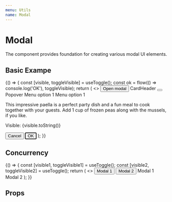 ```yaml
---
menu: Utils
name: Modal
---
```



# Modal

The component provides foundation for creating various modal UI elements.

## Basic Exampe

<Playground>
  {() => {
    const [visible, toggleVisible] = useToggle();
    const ok = flow(() => console.log('OK'), toggleVisible);
    return (
      <>
        <Button onClick={toggleVisible} bgColor="primary" rize={1}>
          Open modal
        </Button>
        <Modal css={{ padding: 40 }} onClose={toggleVisible} visible={visible} align="top">
          <Card rize={1} css={{ maxWidth: 560 }}>
            <CardHeader fitRight>
              CardHeader
              <Addon>
                <Popover align="bottom-right">
                  <Button round>
                    <DotsThreeVertical />
                  </Button>
                  <List rize={2}>
                    <ListTitle>Popover</ListTitle>
                    <ListButton nowrap>Menu option 1</ListButton>
                    <ListButton nowrap>Menu option 1</ListButton>
                  </List>
                </Popover>
              </Addon>
            </CardHeader>
            <CardBody color="textSecondary">
              <p>
                This impressive paella is a perfect party dish and a fun meal to cook together with
                your guests. Add 1 cup of frozen peas along with the mussels, if you like.
              </p>
              <p>Visible: {visible.toString()}</p>
            </CardBody>
            <CardFooter right>
              <Button onClick={toggleVisible}>Cancel</Button>
              <Button autoFocus bgColor="primary" onClick={ok} rize={2}>
                OK
              </Button>
            </CardFooter>
          </Card>
        </Modal>
      </>
    );
  }}
</Playground>

## Concurrency

<Playground>
  {() => {
    const [visible1, toggleVisible1] = useToggle();
    const [visible2, toggleVisible2] = useToggle();
    return (
      <>
        <Button onClick={toggleVisible1} bgColor="primary" rize={1}>
          Modal 1
        </Button>
        <Button onClick={toggleVisible2} bgColor="primary" rize={1}>
          Modal 2
        </Button>
        <Modal onClose={toggleVisible1} visible={visible1}>
          <Card rize={1} css={{ maxWidth: 560 }}>
            Modal 1
          </Card>
        </Modal>
        <Modal css={{ padding: 40 }} onClose={toggleVisible2} visible={visible2} align="bottom">
          <Card rize={1} css={{ maxWidth: 560 }}>
            Modal 2
          </Card>
        </Modal>
      </>
    );
  }}
</Playground>

## Props

<Props of={Modal} />
